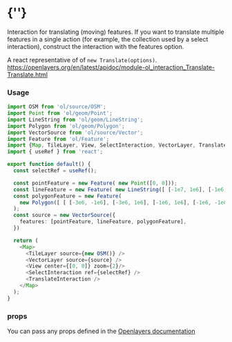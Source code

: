  
<Meta of={TranslateInteractionStories} />
 
# {'<TranslateInteraction />'}

Interaction for translating (moving) features. If you want to translate multiple 
features in a single action (for example, the collection used by a select interaction), 
construct the interaction with the features option.

A react representative of of `new Translate(options)`.  
https://openlayers.org/en/latest/apidoc/module-ol_interaction_Translate-Translate.html

<Story of={TranslateInteractionStories.Primary} />

### Usage
```typescript
import OSM from 'ol/source/OSM';
import Point from 'ol/geom/Point';
import LineString from 'ol/geom/LineString';
import Polygon from 'ol/geom/Polygon';
import VectorSource from 'ol/source/Vector';
import Feature from 'ol/Feature';
import {Map, TileLayer, View, SelectInteraction, VectorLayer, TranslateInteraction} from 'react-openlayers';
import { useRef } from 'react';

export function default() {
  const selectRef = useRef();

  const pointFeature = new Feature( new Point([0, 0]));
  const lineFeature = new Feature( new LineString([ [-1e7, 1e6], [-1e6, 3e6] ])) ;
  const polygonFeature = new Feature(
    new Polygon([ [ [-3e6, -1e6], [-3e6, 1e6], [-1e6, 1e6], [-1e6, -1e6], [-3e6, -1e6] ] ]),
  );
  const source = new VectorSource({
    features: [pointFeature, lineFeature, polygonFeature],
  })

  return (
    <Map>
      <TileLayer source={new OSM()} />
      <VectorLayer source={source} />
      <View center={[0, 0]} zoom={2}/>
      <SelectInteraction ref={selectRef} />
      <TranslateInteraction />
    </Map>
  );
}
```

### props

You can pass any props defined in the 
[Openlayers documentation](https://openlayers.org/en/latest/apidoc/module-ol_interaction_Translate-Translate.html)